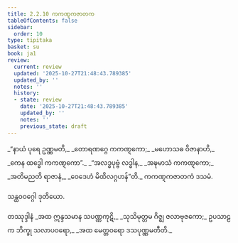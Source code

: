 ```yaml
---
title: 2.2.10 ကကဏ္ဋကဇာတက
tableOfContents: false
sidebar:
  order: 10
type: tipitaka
basket: su
book: ja1
review:
  current: review
  updated: '2025-10-27T21:48:43.789385'
  updated_by: ''
  notes: ''
  history:
  - state: review
    date: '2025-10-27T21:48:43.789385'
    updated_by: ''
    notes: ''
    previous_state: draft
---
```



<ReviewStatus review={frontmatter.review} showDetails={true} />

<HypothesisAnnotation frontmatter={frontmatter} />

<DynamicBreadcrumb />

<Division number="39" book="ja1" e="ch" v="22" p="42">

<Paragraph number="401" type="verses" book="ja1">
_“နာယံ ပုရေ ဥဏ္ဏမတိ,_  
_တောရဏဂ္ဂေ ကကဏ္ဋကော;_  
_မဟောသဓ ဝိဇာနာဟိ,_  
_ကေန ထဒ္ဓေါ ကကဏ္ဋကော”._  

</Paragraph>

</Division>
<Division number="40" book="ja1" e="ch" v="22" p="42">

<Paragraph number="402" type="verses" book="ja1">
_“အလဒ္ဓပုဗ္ဗံ လဒ္ဓါန,_  
_အဍ္ဎမာသံ ကကဏ္ဋကော;_  
_အတိမညတိ ရာဇာနံ,_  
_ဝေဒေဟံ မိထိလဂ္ဂဟန်”တိ._  


</Paragraph>
</Division>

<Paragraph number="403" type="center" book="ja1">
ကကဏ္ဋကဇာတကံ ဒသမံ.

  
သန္ထဝဝဂ္ဂေါ ဒုတိယော.



</Paragraph>

<Paragraph number="404" type="center" book="ja1">
တဿုဒ္ဒါနံ


</Paragraph>

<Paragraph number="405" type="verses" book="ja1">
_အထ ဣန္ဒသမာန သပဏ္ဏကုဋိ,_  
_သုသိမုတ္တမ ဂိဇ္ဈ ဇလာဗုဇကော;_  
ဥပသာဠက ဘိက္ခု သလာပဝရော,_  
_အထ မေတ္တဝရော ဒသပုဏ္ဏမတီတိ._
</Paragraph>